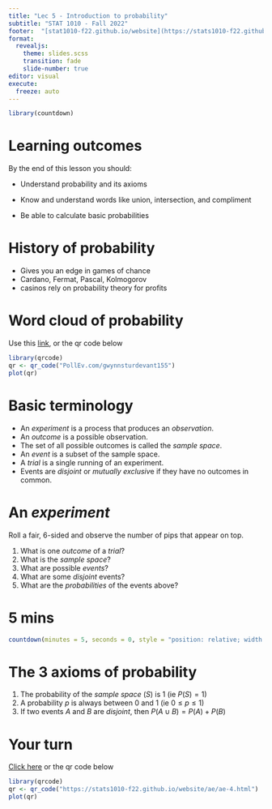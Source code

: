 ```yaml
---
title: "Lec 5 - Introduction to probability"
subtitle: "STAT 1010 - Fall 2022"
footer:  "[stat1010-f22.github.io/website](https://stats1010-f22.github.io/website/)"
format: 
  revealjs: 
    theme: slides.scss
    transition: fade
    slide-number: true
editor: visual
execute:
  freeze: auto
---
```


```r
library(countdown)
```

# Learning outcomes

By the end of this lesson you should:

-   Understand probability and its axioms

-   Know and understand words like union, intersection, and compliment

-   Be able to calculate basic probabilities

# History of probability

-   Gives you an edge in games of chance
-   Cardano, Fermat, Pascal, Kolmogorov
-   casinos rely on probability theory for profits

# Word cloud of probability

Use this [link](PollEv.com/gwynnsturdevant155), or the qr code below

```r
library(qrcode)
qr <- qr_code("PollEv.com/gwynnsturdevant155")
plot(qr)
```

# Basic terminology

-   An *experiment* is a process that produces an *observation*.
-   An *outcome* is a possible observation.
-   The set of all possible outcomes is called the *sample space*.
-   An *event* is a subset of the sample space.
-   A *trial* is a single running of an experiment.
-   Events are *disjoint* or *mutually exclusiv*e if they have no outcomes in common.

# An *experiment*

Roll a fair, 6-sided and observe the number of pips that appear on top.

1.  What is one *outcome* of a *trial*?
2.  What is the *sample space*?
3.  What are possible *events*?
4.  What are some *disjoint* events?
5.  What are the *probabilities* of the events above?

# 5 mins

```r
countdown(minutes = 5, seconds = 0, style = "position: relative; width: min-content;")
```

# The 3 axioms of probability

1.  The probability of the *sample space* ($S$) is 1 (ie $P(S) = 1$)
2.  A probability $p$ is always between $0$ and $1$ (ie $0 \leq p \leq 1$)
3.  If two events $A$ and $B$ are *disjoint*, then $P(A \cup B) = P(A) + P(B)$

#  {background-image="lect_05-images/blue_zones_venn_diagram.png" background-size="contain"}

#  {background-image="lect_05-images/zombie_venn_diagram.png" background-size="contain"}

#  {background-image="lect_05-images/one_event.png" background-size="contain"}

#  {background-image="lect_05-images/B_subset_A.png" background-size="contain"}

#  {background-image="lect_05-images/disjoint_3.png" background-size="contain"}

#  {background-image="lect_05-images/A-intersect-B.png" background-size="contain"}

#  {background-image="lect_05-images/B_subset_A.png" background-size="contain"}

#  {background-image="lect_05-images/disjoint_3.png" background-size="contain"}

#  {background-image="lect_05-images/A_union_b.png" background-size="contain"}

#  {background-image="lect_05-images/B_subset_A.png" background-size="contain"}

#  {background-image="lect_05-images/disjoint_3.png" background-size="contain"}

#  {background-image="lect_05-images/A-B.png" background-size="contain"}

#  {background-image="lect_05-images/disjoint_3.png" background-size="contain"}

#  {background-image="lect_05-images/union_3_events.png" background-size="contain"}

# Your turn

[Click here](https://stats1010-f22.github.io/website/ae/ae-4.html) or the qr code below

```r
library(qrcode)
qr <- qr_code("https://stats1010-f22.github.io/website/ae/ae-4.html")
plot(qr)
```
